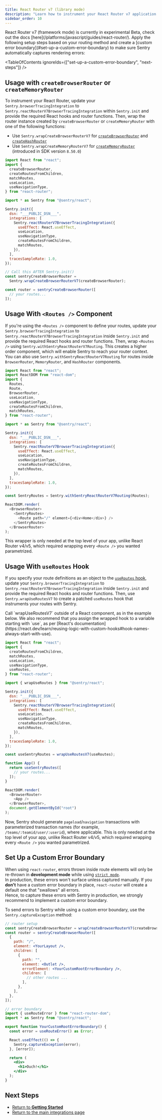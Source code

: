 ```yaml
---
title: React Router v7 (library mode)
description: "Learn how to instrument your React Router v7 application with Sentry."
sidebar_order: 10
---
```


<Alert level="info" title="Looking for framework mode?">
  React Router v7 (framework mode) is currently in experimental Beta, check out
  the docs [here](/platforms/javascript/guides/react-router/).
</Alert>
Apply the following setup steps based on your routing method and create a
[custom error boundary](#set-up-a-custom-error-boundary) to make sure Sentry
automatically captures rendering errors:

<TableOfContents ignoreIds={["set-up-a-custom-error-boundary", "next-steps"]} />

## Usage with `createBrowserRouter` or `createMemoryRouter`

To instrument your React Router, update your `Sentry.browserTracingIntegration` to `Sentry.reactRouterV7BrowserTracingIntegration` within `Sentry.init` and provide the required React hooks and router functions. Then, wrap the router instance created by `createBrowserRouter` or `createMemoryRouter` with one of the following functions:

- Use `Sentry.wrapCreateBrowserRouterV7` for [`createBrowserRouter`](https://reactrouter.com/en/main/routers/create-browser-router) and [`createHashRouter`](https://reactrouter.com/en/main/routers/create-hash-router)
- Use `Sentry.wrapCreateMemoryRouterV7` for [`createMemoryRouter`](https://reactrouter.com/en/main/routers/create-memory-router) (introduced in SDK version `8.50.0`)

```javascript {2-8, 15-21, 26-34}
import React from "react";
import {
  createBrowserRouter,
  createRoutesFromChildren,
  matchRoutes,
  useLocation,
  useNavigationType,
} from "react-router";

import * as Sentry from "@sentry/react";

Sentry.init({
  dsn: "___PUBLIC_DSN___",
  integrations: [
    Sentry.reactRouterV7BrowserTracingIntegration({
      useEffect: React.useEffect,
      useLocation,
      useNavigationType,
      createRoutesFromChildren,
      matchRoutes,
    }),
  ],
  tracesSampleRate: 1.0,
});

// Call this AFTER Sentry.init()
const sentryCreateBrowserRouter =
  Sentry.wrapCreateBrowserRouterV7(createBrowserRouter);

const router = sentryCreateBrowserRouter([
  // your routes...
]);
```

## Usage With `<Routes />` Component

If you're using the `<Routes />` component to define your routes, update your `Sentry.browserTracingIntegration` to `Sentry.reactRouterV7BrowserTracingIntegration` inside `Sentry.init` and provide the required React hooks and router functions. Then, wrap `<Routes />` using `Sentry.withSentryReactRouterV7Routing`. This creates a higher order component, which will enable Sentry to reach your router context. You can also use `Sentry.withSentryReactRouterV7Routing` for routes inside `BrowserRouter`, `MemoryRouter`, and `HashRouter` components.

```javascript {3-11, 18-24, 29, 33-35}
import React from "react";
import ReactDOM from "react-dom";
import {
  Routes,
  Route,
  BrowserRouter,
  useLocation,
  useNavigationType,
  createRoutesFromChildren,
  matchRoutes,
} from "react-router";

import * as Sentry from "@sentry/react";

Sentry.init({
  dsn: "___PUBLIC_DSN___",
  integrations: [
    Sentry.reactRouterV7BrowserTracingIntegration({
      useEffect: React.useEffect,
      useLocation,
      useNavigationType,
      createRoutesFromChildren,
      matchRoutes,
    }),
  ],
  tracesSampleRate: 1.0,
});

const SentryRoutes = Sentry.withSentryReactRouterV7Routing(Routes);

ReactDOM.render(
  <BrowserRouter>
    <SentryRoutes>
      <Route path="/" element={<div>Home</div>} />
    </SentryRoutes>
  </BrowserRouter>
);
```

This wrapper is only needed at the top level of your app, unlike React Router v4/v5, which required wrapping every `<Route />` you wanted parametrized.

## Usage With `useRoutes` Hook

If you specify your route definitions as an object to the [`useRoutes` hook](https://reactrouter.com/en/main/hooks/use-routes), update your `Sentry.browserTracingIntegration` to `Sentry.reactRouterV7BrowserTracingIntegration` inside `Sentry.init` and provide the required React hooks and router functions. Then, use `Sentry.wrapUseRoutesV7` to create a patched `useRoutes` hook that instruments your routes with Sentry.

<Alert level="warning" title="Important">
Call `wrapUseRoutesV7` outside of a React component, as in the example below. We also recommend that you assign the wrapped hook to a variable starting with `use`, as per [React's documentation](https://react.dev/learn/reusing-logic-with-custom-hooks#hook-names-always-start-with-use).

</Alert>

```javascript {2-10, 15-21, 26, 29-31}
import React from "react";
import {
  createRoutesFromChildren,
  matchRoutes,
  useLocation,
  useNavigationType,
  useRoutes,
} from "react-router";

import { wrapUseRoutes } from "@sentry/react";

Sentry.init({
  dsn: "___PUBLIC_DSN___",
  integrations: [
    Sentry.reactRouterV7BrowserTracingIntegration({
      useEffect: React.useEffect,
      useLocation,
      useNavigationType,
      createRoutesFromChildren,
      matchRoutes,
    }),
  ],
  tracesSampleRate: 1.0,
});

const useSentryRoutes = wrapUseRoutesV7(useRoutes);

function App() {
  return useSentryRoutes([
    // your routes...
  ]);
}

ReactDOM.render(
  <BrowserRouter>
    <App />
  </BrowserRouter>,
  document.getElementById("root")
);
```

Now, Sentry should generate `pageload`/`navigation` transactions with parameterized transaction names (for example, `/teams/:teamid/user/:userid`), where applicable. This is only needed at the top level of your app, unlike React Router v4/v5, which required wrapping every `<Route />` you wanted parametrized.

## Set Up a Custom Error Boundary

When using `react-router`, errors thrown inside route elements will only be re-thrown in **development mode** while using [`strict mode`](https://react.dev/reference/react/StrictMode).\
In production, these errors won't surface unless captured manually. If you **don't** have a custom error boundary in place, `react-router` will create a default one that "swallows" all errors.\
Hence, to capture these errors with Sentry in production, we strongly recommend to implement a custom error boundary.

To send errors to Sentry while using a custom error boundary, use the `Sentry.captureException` method:

```jsx {11, 28}
// router setup
const sentryCreateBrowserRouter = wrapCreateBrowserRouterV7(createBrowserRouter);
const router = sentryCreateBrowserRouter([
  {
    path: "/",
    element: <YourLayout />,
    children: [
      {
        path: "",
        element: <Outlet />,
        errorElement: <YourCustomRootErrorBoundary />,
        children: [
          // other routes ...
        ],
      },
    ],
  },
]);

// error boundary
import { useRouteError } from "react-router-dom";
import * as Sentry from "@sentry/react";

export function YourCustomRootErrorBoundary() {
  const error = useRouteError() as Error;

  React.useEffect(() => {
    Sentry.captureException(error);
  }, [error]);

  return (
    <div>
      <h1>Ouch!</h1>
    </div>
  );
}

```

## Next Steps

- [Return to **Getting Started**](../../)
- [Return to the main integrations page](../)
